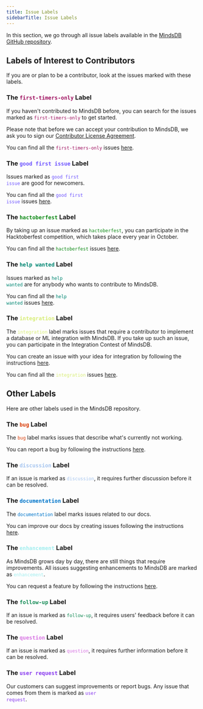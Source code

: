 ```yaml
---
title: Issue Labels
sidebarTitle: Issue Labels
---
```


In this section, we go through all issue labels available in the [MindsDB GitHub repository](https://github.com/mindsdb/mindsdb).

## Labels of Interest to Contributors

If you are or plan to be a contributor, look at the issues marked with these labels.

### The <font color='#9F1260'>`first-timers-only`</font> Label

If you haven't contributed to MindsDB before, you can search for the issues marked as <code><font color='#9F1260'>first-timers-only</font></code> to get started.

Please note that before we can accept your contribution to MindsDB, we ask you to sign our [Contributor License Agreement](https://github.com/mindsdb/mindsdb_native/blob/stable/assets/contributions-agreement/individual-contributor.md).

You can find all the <code><font color='#9F1260'>first-timers-only</font></code> issues [here](https://github.com/mindsdb/mindsdb/labels/first-timers-only).

### The <font color='#7057FF'>`good first issue`</font> Label

Issues marked as <code><font color='#7057FF'>good first issue</font></code> are good for newcomers.

You can find all the <code><font color='#7057FF'>good first issue</font></code> issues [here](https://github.com/mindsdb/mindsdb/labels/good%20first%20issue).

### The <font color='#0E8A16'>`hactoberfest`</font> Label

By taking up an issue marked as <code><font color='#0E8A16'>hactoberfest</font></code>, you can participate in the Hacktoberfest competition, which takes place every year in October.

You can find all the <code><font color='#0E8A16'>hactoberfest</font></code> issues [here](https://github.com/mindsdb/mindsdb/labels/hacktoberfest).

### The <font color='#008672'>`help wanted`</font> Label

Issues marked as <code><font color='#008672'>help wanted</font></code> are for anybody who wants to contribute to MindsDB.

You can find all the <code><font color='#008672'>help wanted</font></code> issues [here](https://github.com/mindsdb/mindsdb/labels/help%20wanted).

### The <font color='#D8ED79'>`integration`</font> Label

The <code><font color='#D8ED79'>integration</font></code> label marks issues that require a contributor to implement a database or ML integration with MindsDB. If you take up such an issue, you can participate in the Integration Contest of MindsDB.

You can create an issue with your idea for integration by following the instructions [here](/contribute/issues#propose-a-new-integration).

You can find all the <code><font color='#D8ED79'>integration</font></code> issues [here](https://github.com/mindsdb/mindsdb/labels/integration).

## Other Labels

Here are other labels used in the MindsDB repository.

### The <font color='#D93F0B'>`bug`</font> Label

The <code><font color='#D93F0B'>bug</font></code> label marks issues that describe what's currently not working.

You can report a bug by following the instructions [here](/contribute/issues#report-a-bug).

### The <font color='#A6C5EF'>`discussion`</font> Label

If an issue is marked as <code><font color='#A6C5EF'>discussion</font></code>, it requires further discussion before it can be resolved.

### The <font color='#0075CA'>`documentation`</font> Label

The <code><font color='#0075CA'>documentation</font></code> label marks issues related to our docs.

You can improve our docs by creating issues following the instructions [here](/contribute/issues#improve-our-docs).

### The <font color='#A2EEEF'>`enhancement`</font> Label

As MindsDB grows day by day, there are still things that require improvements. All issues suggesting enhancements to MindsDB are marked as <code><font color='#A2EEEF'>enhancement</font></code>.

You can request a feature by following the instructions [here](/contribute/issues#request-a-feature).

### The <font color='#1A8E5A'>`follow-up`</font> Label

If an issue is marked as <code><font color='#1A8E5A'>follow-up</font></code>, it requires users' feedback before it can be resolved.

### The <font color='#D876E3'>`question`</font> Label

If an issue is marked as <code><font color='#D876E3'>question</font></code>, it requires further information before it can be resolved.

### The <font color='#883AEE'>`user request`</font> Label

Our customers can suggest improvements or report bugs. Any issue that comes from them is marked as <code><font color='#883AEE'>user request</font></code>.
